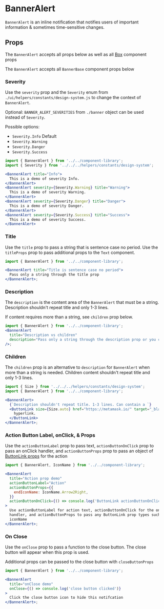 
# BannerAlert

`BannerAlert` is an inline notification that notifies users of important information & sometimes time-sensitive changes.

<Canvas>
  <Story id="components-componentlibrary-banneralert--default-story" />
</Canvas>

## Props

The `BannerAlert` accepts all props below as well as all [Box](/docs/components-ui-box--default-story#props) component props

<ArgsTable of={BannerAlert} />

The `BannerAlert` accepts all `BannerBase` component props below

<ArgsTable of={BannerBase} />

### Severity

Use the `severity` prop and the `Severity` enum from `./ui/helpers/constants/design-system.js` to change the context of `BannerAlert`.

Optional: `BANNER_ALERT_SEVERITIES` from `./banner` object can be used instead of `Severity`.

Possible options:

- `Severity.Info` Default
- `Severity.Warning`
- `Severity.Danger`
- `Severity.Success`

<Canvas>
  <Story id="components-componentlibrary-banneralert--severity-story" />
</Canvas>

```jsx
import { BannerAlert } from '../../component-library';
import { Severity } from '../../../helpers/constants/design-system';

<BannerAlert title="Info">
  This is a demo of severity Info.
</BannerAlert>
<BannerAlert severity={Severity.Warning} title="Warning">
  This is a demo of severity Warning.
</BannerAlert>
<BannerAlert severity={Severity.Danger} title="Danger">
  This is a demo of severity Danger.
</BannerAlert>
<BannerAlert severity={Severity.Success} title="Success">
  This is a demo of severity Success.
</BannerAlert>
```

### Title

Use the `title` prop to pass a string that is sentence case no period. Use the `titleProps` prop to pass additional props to the `Text` component.

<Canvas>
  <Story id="components-componentlibrary-banneralert--title" />
</Canvas>

```jsx
import { BannerAlert } from '../../component-library';

<BannerAlert title="Title is sentence case no period">
  Pass only a string through the title prop
</BannerAlert>;
```

### Description

The `description` is the content area of the `BannerAlert` that must be a string. Description shouldn't repeat title and only 1-3 lines.

If content requires more than a string, see `children` prop below.

<Canvas>
  <Story id="components-componentlibrary-banneralert--description" />
</Canvas>

```jsx
import { BannerAlert } from '../../component-library';
<BannerAlert
  title="Description vs children"
  description="Pass only a string through the description prop or you can use children if the contents require more"
/>;
```

### Children

The `children` prop is an alternative to `description` for `BannerAlert` when more than a string is needed. Children content shouldn't repeat title and only 1-3 lines.

<Canvas>
  <Story id="components-componentlibrary-banneralert--children" />
</Canvas>

```jsx
import { Size } from '../../../helpers/constants/design-system';
import { BannerAlert } from '../../component-library';

<BannerAlert>
  {`Description shouldn't repeat title. 1-3 lines. Can contain a `}
  <ButtonLink size={Size.auto} href="https://metamask.io/" target="_blank">
    hyperlink.
  </ButtonLink>
</BannerAlert>;
```

### Action Button Label, onClick, & Props

Use the `actionButtonLabel` prop to pass text, `actionButtonOnClick` prop to pass an onClick handler, and `actionButtonProps` prop to pass an object of [ButtonLink props](/docs/components-componentlibrary-buttonlink--default-story) for the action

<Canvas>
  <Story id="components-componentlibrary-banneralert--action-button" />
</Canvas>

```jsx
import { BannerAlert, IconName } from '../../component-library';

<BannerAlert
  title="Action prop demo"
  actionButtonLabel="Action"
  actionButtonProps={{
    endIconName: IconName.Arrow2Right,
  }}
  actionButtonOnClick={() => console.log('ButtonLink actionButtonOnClick demo')}
>
  Use actionButtonLabel for action text, actionButtonOnClick for the onClick
  handler, and actionButtonProps to pass any ButtonLink prop types such as
  iconName
</BannerAlert>;
```

### On Close

Use the `onClose` prop to pass a function to the close button. The close button will appear when this prop is used.

Additional props can be passed to the close button with `closeButtonProps`

<Canvas>
  <Story id="components-componentlibrary-banneralert--on-close" />
</Canvas>

```jsx
import { BannerAlert } from '../../component-library';

<BannerAlert
  title="onClose demo"
  onClose={() => console.log('close button clicked')}
>
  Click the close button icon to hide this notifcation
</BannerAlert>;
```
